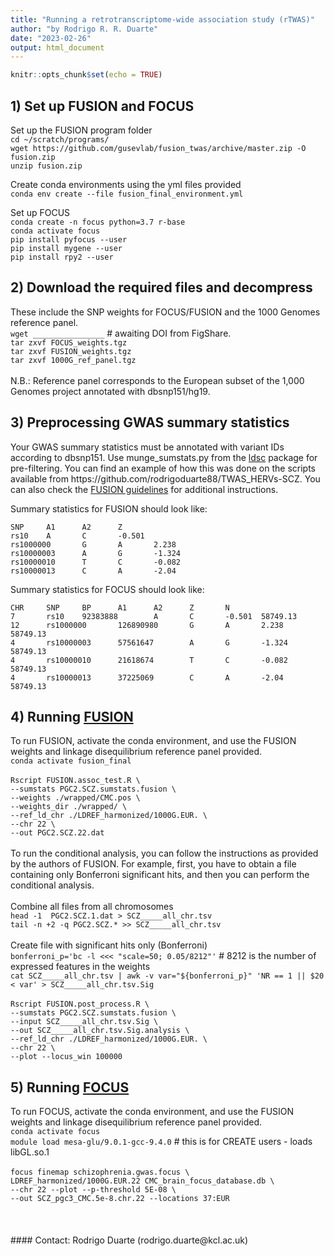 ```yaml
---
title: "Running a retrotranscriptome-wide association study (rTWAS)"
author: "by Rodrigo R. R. Duarte"
date: "2023-02-26"
output: html_document
---
```


```r
knitr::opts_chunk$set(echo = TRUE)
```

## <b>1) Set up FUSION and FOCUS</b>
Set up the FUSION program folder <br>
`cd ~/scratch/programs/`<br>
`wget https://github.com/gusevlab/fusion_twas/archive/master.zip -O fusion.zip`<br>
`unzip fusion.zip`

Create conda environments using the yml files provided<br>
`conda env create --file fusion_final_environment.yml`

Set up FOCUS<br>
`conda create -n focus python=3.7 r-base` <br>
`conda activate focus` <br>
`pip install pyfocus --user` <br>
`pip install mygene --user` <br>
`pip install rpy2 --user` <br>


## <b>2) Download the required files and decompress</b>
These include the SNP weights for FOCUS/FUSION and the 1000 Genomes reference panel.
<br>
`wget ________________` # awaiting DOI from FigShare. <br> 
`tar zxvf FOCUS_weights.tgz`<br>
`tar zxvf FUSION_weights.tgz`<br>
`tar zxvf 1000G_ref_panel.tgz`<br>
<br>
N.B.: Reference panel corresponds to the European subset of the 1,000 Genomes project annotated with dbsnp151/hg19.

## <b>3) Preprocessing GWAS summary statistics</b>
Your GWAS summary statistics must be annotated with variant IDs according to dbsnp151. Use munge_sumstats.py from the [ldsc](https://github.com/bulik/ldsc) package for pre-filtering. You can find an example of how this was done on the scripts available from https://github.com/rodrigoduarte88/TWAS_HERVs-SCZ. You can also check the [FUSION guidelines](http://gusevlab.org/projects/fusion/) for additional instructions.


Summary statistics for FUSION should look like:

```
SNP     A1      A2      Z
rs10    A       C       -0.501
rs1000000       G       A       2.238
rs10000003      A       G       -1.324
rs10000010      T       C       -0.082
rs10000013      C       A       -2.04
```

Summary statistics for FOCUS should look like:

```
CHR     SNP     BP      A1      A2      Z       N
7       rs10    92383888        A       C       -0.501  58749.13
12      rs1000000       126890980       G       A       2.238   58749.13
4       rs10000003      57561647        A       G       -1.324  58749.13
4       rs10000010      21618674        T       C       -0.082  58749.13
4       rs10000013      37225069        C       A       -2.04   58749.13
```

## <b>4) Running [FUSION](http://gusevlab.org/projects/fusion/)</b>
To run FUSION, activate the conda environment, and use the FUSION weights and linkage disequilibrium reference panel provided. <br>
`conda activate fusion_final`<br>
<br>
`Rscript FUSION.assoc_test.R \`<br>
`--sumstats PGC2.SCZ.sumstats.fusion \`<br>
`--weights ./wrapped/CMC.pos \`<br>
`--weights_dir ./wrapped/ \`<br>
`--ref_ld_chr ./LDREF_harmonized/1000G.EUR. \`<br>
`--chr 22 \`<br>
`--out PGC2.SCZ.22.dat` <br>
<br>
To run the conditional analysis, you can follow the instructions as provided by the authors of FUSION. For example, first, you have to obtain a file containing only Bonferroni significant hits, and then you can perform the conditional analysis. <br>
<br>
Combine all files from all chromosomes <br>
`head -1  PGC2.SCZ.1.dat > SCZ_____all_chr.tsv`<br>
`tail -n +2 -q PGC2.SCZ.* >> SCZ_____all_chr.tsv`<br>
<br>
Create file with significant hits only (Bonferroni) <br>
`bonferroni_p='bc -l <<< "scale=50; 0.05/8212"'` # 8212 is the number of expressed features in the weights<br>
`cat SCZ_____all_chr.tsv | awk -v var="${bonferroni_p}" 'NR == 1 || $20 < var' > SCZ_____all_chr.tsv.Sig`<br>
<br>
`Rscript FUSION.post_process.R \`<br>
`--sumstats PGC2.SCZ.sumstats.fusion \`<br>
`--input SCZ_____all_chr.tsv.Sig \`<br>
`--out SCZ_____all_chr.tsv.Sig.analysis \`<br>
`--ref_ld_chr ./LDREF_harmonized/1000G.EUR. \`<br>
`--chr 22 \`<br>
`--plot --locus_win 100000`<br>

## <b>5) Running [FOCUS](https://github.com/bogdanlab/focus)</b>
To run FOCUS, activate the conda environment, and use the FUSION weights and linkage disequilibrium reference panel provided. <br>
`conda activate focus` <br>
`module load mesa-glu/9.0.1-gcc-9.4.0` # this is for CREATE users - loads libGL.so.1<br>
<br>
`focus finemap schizophrenia.gwas.focus \`<br>
`LDREF_harmonized/1000G.EUR.22 CMC_brain_focus_database.db \`<br>
`--chr 22 --plot --p-threshold 5E-08 \`<br>
`--out SCZ_pgc3_CMC.5e-8.chr.22 --locations 37:EUR`<br>
<br>
<br>
<br>
#### Contact: Rodrigo Duarte (rodrigo.duarte@kcl.ac.uk)






